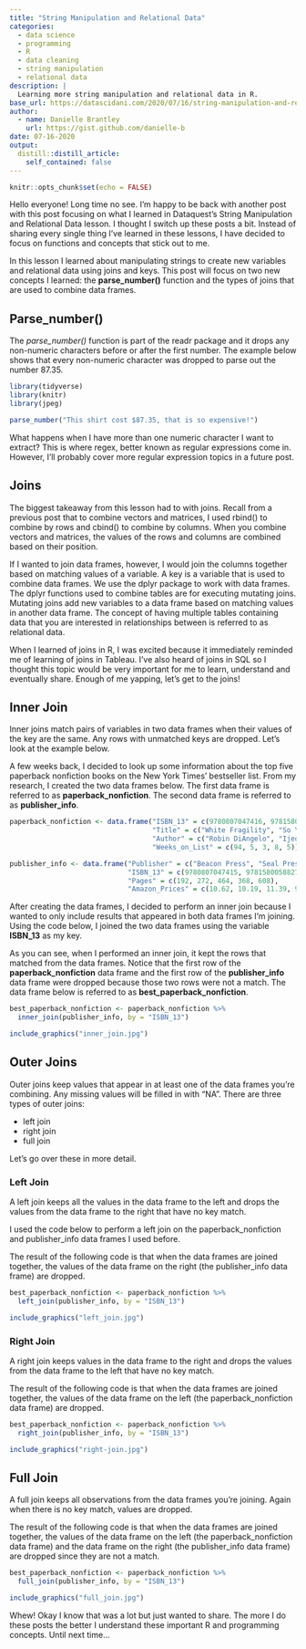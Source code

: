 ```yaml
---
title: "String Manipulation and Relational Data"
categories:
  - data science 
  - programming
  - R
  - data cleaning
  - string manipulation
  - relational data
description: |
  Learning more string manipulation and relational data in R.
base_url: https://datascidani.com/2020/07/16/string-manipulation-and-relational-data/
author:
  - name: Danielle Brantley
    url: https://gist.github.com/danielle-b
date: 07-16-2020
output:
  distill::distill_article:
    self_contained: false
---
```

<style>
    pre code {
      white-space: pre-wrap;
    }
</style>

```r
knitr::opts_chunk$set(echo = FALSE)
```

Hello everyone! Long time no see. I’m happy to be back with another post with this post focusing on what I learned in Dataquest’s String Manipulation and Relational Data lesson. I thought I switch up these posts a bit. Instead of sharing every single thing I’ve learned in these lessons, I have decided to focus on functions and concepts that stick out to me.

In this lesson I learned about manipulating strings to create new variables and relational data using joins and keys. This post will focus on two new concepts I learned: the **parse_number()** function and the types of joins that are used to combine data frames.

## Parse_number()

The *parse_number()* function is part of the readr package and it drops any non-numeric characters before or after the first number. The example below shows that every non-numeric character was dropped to parse out the number 87.35.

```r
library(tidyverse)
library(knitr)
library(jpeg)
```

```r
parse_number("This shirt cost $87.35, that is so expensive!")
```

What happens when I have more than one numeric character I want to extract? This is where regex, better known as regular expressions come in. However, I’ll probably cover more regular expression topics in a future post.

## Joins

The biggest takeaway from this lesson had to with joins. Recall from a previous post that to combine vectors and matrices, I used rbind() to combine by rows and cbind() to combine by columns. When you combine vectors and matrices, the values of the rows and columns are combined based on their position.

If I wanted to join data frames, however, I would join the columns together based on matching values of a variable. A key is a variable that is used to combine data frames. We use the dplyr package to work with data frames. The dplyr functions used to combine tables are for executing mutating joins. Mutating joins add new variables to a data frame based on matching values in another data frame. The concept of having multiple tables containing data that you are interested in relationships between is referred to as relational data.

When I learned of joins in R, I was excited because it immediately reminded me of learning of joins in Tableau. I’ve also heard of joins in SQL so I thought this topic would be very important for me to learn, understand and eventually share. Enough of me yapping, let’s get to the joins!

## Inner Join

Inner joins match pairs of variables in two data frames when their values of the key are the same. Any rows with unmatched keys are dropped. Let’s look at the example below.

A few weeks back, I decided to look up some information about the top five paperback nonfiction books on the New York Times’ bestseller list. From my research, I created the two data frames below. The first data frame is referred to as **paperback_nonfiction**. The second data frame is referred to as **publisher_info**.

```r
paperback_nonfiction <- data.frame("ISBN_13" = c(9780807047416, 9781580058827, 9780465060869, 9781631494536, 9781568585987),
                                   "Title" = c("White Fragility", "So You Want to Talk about Race", "Why Are All The Blacks Sitting Together in the Cafeteria", "The Color of Law", "Stamped From The Beginning"),
                                   "Author" = c("Robin DiAngelo", "Ijeoma Oluo", "Beverly Tatum", "Richard Rothstein", "Ibram X. Kendi"),
                                   "Weeks_on_List" = c(94, 5, 3, 8, 5))
```

```r
publisher_info <- data.frame("Publisher" = c("Beacon Press", "Seal Press", "Basic Books", "Liveright", "Bold Type Books"),
                             "ISBN_13" = c(9780807047415, 9781580058827, 9780465060869, 9781631494536, 9781568585987),
                             "Pages" = c(192, 272, 464, 368, 608),
                             "Amazon_Prices" = c(10.62, 10.19, 11.39, 9.99, 11.99))
```

After creating the data frames, I decided to perform an inner join because I wanted to only include results that appeared in both data frames I’m joining. Using the code below, I joined the two data frames using the variable **ISBN_13** as my key.

As you can see, when I performed an inner join, it kept the rows that matched from the data frames. Notice that the first row of the **paperback_nonfiction** data frame and the first row of the **publisher_info** data frame were dropped because those two rows were not a match. The data frame below is referred to as **best_paperback_nonfiction**.

```r
best_paperback_nonfiction <- paperback_nonfiction %>%
  inner_join(publisher_info, by = "ISBN_13")
```

```r
include_graphics("inner_join.jpg")
```

## Outer Joins

Outer joins keep values that appear in at least one of the data frames you’re combining. Any missing values will be filled in with “NA”. There are three types of outer joins:

- left join
- right join
- full join

Let’s go over these in more detail.

### Left Join

A left join keeps all the values in the data frame to the left and drops the values from the data frame to the right that have no key match.

I used the code below to perform a left join on the paperback_nonfiction and publisher_info data frames I used before.

The result of the following code is that when the data frames are joined together, the values of the data frame on the right (the publisher_info data frame) are dropped.

```r
best_paperback_nonfiction <- paperback_nonfiction %>%
  left_join(publisher_info, by = "ISBN_13")
```

```r
include_graphics("left_join.jpg")
```

### Right Join

A right join keeps values in the data frame to the right and drops the values from the data frame to the left that have no key match.

The result of the following code is that when the data frames are joined together, the values of the data frame on the left (the paperback_nonfiction data frame) are dropped.

```r
best_paperback_nonfiction <- paperback_nonfiction %>%
  right_join(publisher_info, by = "ISBN_13")
```

```r
include_graphics("right-join.jpg")
```

## Full Join

A full join keeps all observations from the data frames you’re joining. Again when there is no key match, values are dropped.

The result of the following code is that when the data frames are joined together, the values of the data frame on the left (the paperback_nonfiction data frame) and the data frame on the right (the publisher_info data frame) are dropped since they are not a match.

```r
best_paperback_nonfiction <- paperback_nonfiction %>%
  full_join(publisher_info, by = "ISBN_13")
```

```r
include_graphics("full_join.jpg")
```

Whew! Okay I know that was a lot but just wanted to share. The more I do these posts the better I understand these important R and programming concepts. Until next time…